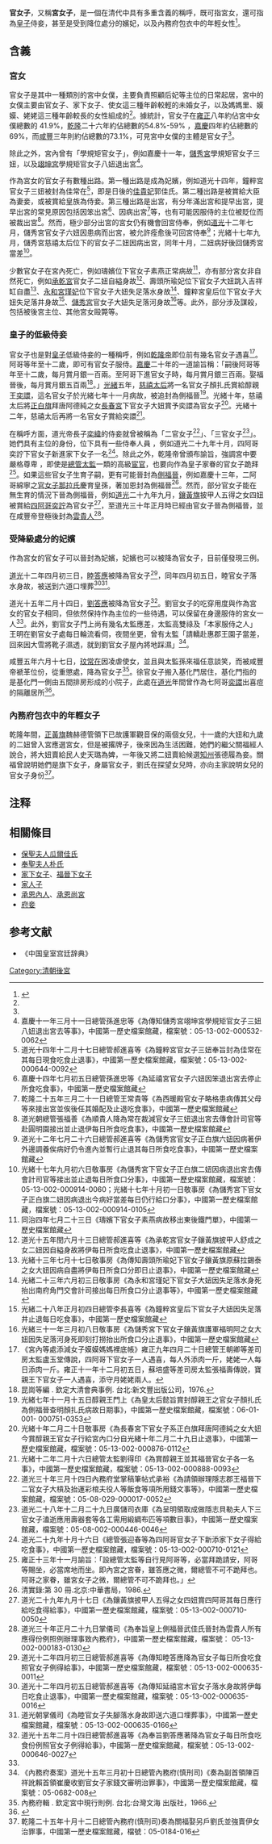 '''官女子'''，又稱'''宮女子'''，是一個在清代中具有多重含義的稱呼，既可指宮女，還可指為[[皇子|皇子]]侍妾，甚至是受到降位處分的嬪妃，以及內務府包衣中的年輕女性<ref name=a>{{cite journal |author1=滕德永 |title=清代官女子的身份属性 |journal=宁夏社会科学 |date=2020 |issue=5}}</ref>。

==含義==
===宮女===
官女子是其中一種類別的宮中女僕，主要負責照顧后妃等主位的日常起居，宮中的女僕主要由官女子、家下女子、使女這三種年齡較輕的未婚女子，以及媽媽里、嫫嫫、姥姥這三種年齡較長的女性組成的<ref name=a/>。據統計，官女子在[[雍正|雍正]]八年約佔宮中女僕總數的 41.9%，[[乾隆|乾隆]]二十六年約佔總數的54.8%-59% ，[[嘉慶|嘉慶]]四年約佔總數的 69%，而[[咸豐|咸豐]]三年則約佔總數的73.1%，可見宮中女僕的主體是官女子<ref name=a/>。

除此之外，宮內曾有「學規矩官女子」，例如嘉慶十一年，[[儲秀宮|儲秀宮]]學規矩官女子三妞，以及[[翊坤宮|翊坤宮]]學規矩官女子八妞退出宮<ref>嘉慶十一年三月十一日總管孫進忠等《為傳知儲秀宮翊坤宮學規矩官女子三妞八妞退出宮去等事》，中國第一歷史檔案館藏，檔案號：05-13-002-000532-0062</ref>。

作為宮女的官女子有數種出路。第一種出路是成為妃嬪，例如道光十四年，鐘粹宮官女子三妞被封為佳常在<ref>道光十四年十二月十七日總管郝進喜等《為鐘粹宮官女子三妞奉旨封為佳常在其每日現食吃食止退事》，中國第一歷史檔案館藏，檔案號：05-13-002-000644-0092</ref>，即是日後的[[佳貴妃|佳貴妃]]郭佳氏。第二種出路是被賞給大臣為妻妾，或被賞給皇族為侍妾。第三種出路是出宮，有分年滿出宮和提早出宮，提早出宮的常見原因包括因笨出宮<ref>嘉慶十四年七月初五日總管孫進忠等《為延禧宮官女子六妞因笨退出宮去停止所食吃食事》，中國第一歷史檔案館藏</ref>、因病出宮<ref>乾隆二十五年三月二十一日總管王常貴等《為西暖殿官女子略格患病傳其父母等來接出宮並俟後任其婚配及止退吃食事》，中國第一歷史檔案館藏</ref>等，也有可能因服侍的主位被貶位而被裁出宮<ref>道光朝總管張福善《為順貴人降為常在裁減官女子三妞退出宮去傳會計司官等赴圓明園接出並止退伊每日所食吃食事》，中國第一歷史檔案館藏</ref>。然而，極少部分出宮的宮女仍有機會回宮侍奉，例如[[道光|道光]]十二年七月，儲秀宮官女子六妞因患病而出宮，被允許痊愈後可回宮侍奉<ref>道光十二年七月二十六日總管郝進喜等《為儲秀宮官女子正白旗六妞因病著伊外邊調養俟病好仍令進內並暫行止退其每日所食吃食事》，中國第一歷史檔案館藏</ref>；光緒十七年九月，儲秀宮慈禧太后位下的官女子二妞因病出宮，同年十月，二妞病好後回儲秀宮當差<ref> 光緒十七年九月初六日敬事房《為儲秀宮下官女子正白旗二妞因病退出宮去傳會計司官等接出並止退每日所食口分事》，中國第一歷史檔案館藏，檔案號：05-13-002-000914-0060；光緒十七年十月初一日敬事房《為儲秀宮下官女子正白旗二妞因病退出今病好當差每日仍行給口分事》，中國第一歷史檔案館藏，檔案號：05-13-002-000914-0105</ref>。

少數官女子在宮內死亡，例如璹嬪位下官女子素燕正常病故<ref>同治四年七月二十三日《璹嬪下官女子素燕病故移出東後鐵門單》，中國第一歷史檔案館藏</ref>，亦有部分宮女非自然死亡，例如[[承乾宮|承乾宮]]官女子二妞自縊身故<ref>道光十五年閏六月十三日總管郝進喜等《為承乾宮官女子鑲黃旗披甲人舒成之女二妞因自縊身故將伊每日所食吃食止退事》，中國第一歷史檔案館藏</ref>、壽頭所瑜妃位下官女子大妞跳入吉祥缸自盡<ref>光緒十三年七月十七日敬事房《為傳知壽頭所瑜妃下官女子鑲黃旗原蘇拉錫泰之女大妞因病自盡將伊每日所食口分即日止退事》，中國第一歷史檔案館藏</ref>、[[永和宮|永和宮]][[瑾妃|瑾妃]]位下官女子大妞失足落水身故<ref>光緒二十三年六月初三日敬事房《為永和宮瑾妃下官女子大妞因失足落水身死抬出南府角門交會計司接出每日所食口分止退事等》，中國第一歷史檔案館藏</ref>、鐘粹宮皇后位下官女子大妞失足落井身故<ref>光緒二十八年正月初四日總管李長喜等《為鐘粹宮皇后下官女子大妞因失足落井止退每日吃食事》，中國第一歷史檔案館藏</ref>、[[儲秀宮|儲秀宮]]官女子大妞失足落河身故<ref>光緒三十一年三月初八日敬事房《為儲秀宮下官女子鑲黃旗護軍福明阿之女大妞因失足落河身死即刻打撈抬出所食口分止退事》，中國第一歷史檔案館藏</ref>等。此外，部分涉及謀殺，包括被後宮主位、其他宮女毆斃等。

===皇子的低級侍妾===
官女子也是對[[皇子|皇子]]低級侍妾的一種稱呼，例如[[乾隆帝|乾隆帝]]即位前有幾名官女子遇喜<ref>《宮內等處添減女子嫫嫫媽媽裡底帳》雍正九年四月二十日總管王朝卿等差司房太監盧玉堂傳說，四阿哥下官女子一人遇喜，每人外添肉一斤，姥姥一人每日添肉一斤。雍正十一年十二月初五日，蘇培盛等差司房太監張福壽傳說，寶親王下官女子一人遇喜，添守月姥姥兩人。</ref>。阿哥等年至十二歲，即可有官女子服侍。[[嘉慶|嘉慶]]二十年的一道諭旨稱：「嗣後阿哥等年至十二歲，每月賞月銀一百兩。至阿哥下進官女子時，每月賞月銀三百兩。娶福晉後，每月賞月銀五百兩<ref>昆崗等編 . 欽定大清會典事例. 台北:新文豐出版公司，1976.</ref>。」[[光緒|光緒]]五年，[[慈禧太后|慈禧太后]]將一名官女子顏扎氏賞給醇親王[[奕譞|奕譞]]，這名官女子於光緒七年十一月病故，被追封為側福晉<ref>光緒七年十一月十五日醇親王門上《為皇太后懿旨賞封醇親王之官女子顏扎氏為側福晉查明顏扎氏病故日期事》，中國第一歷史檔案館藏，檔案號：06-01-001- 000751-0353</ref>。光緒十年，慈禧太后將[[正白旗|正白旗]]拜唐阿德純之女[[長春宮|長春宮]]下官女子大妞賞予奕譞為官女子<ref>光緒十年二月二十日敬事房《為長春宮下官女子系正白旗拜唐阿德純之女大妞今賞醇親王官女子行給宮內口分自光緒十年二月二十九日止退事》，中國第一歷史檔案館藏，檔案號：05-13-002-000876-0112</ref>。光緒十二年，慈禧太后再將一名官女子賞給奕譞<ref>光緒十二年二月十六日總管太監劉得印《為賞醇親王並其福晉官女子各一名事》，中國第一歷史檔案館藏，檔案號：05-13-002-000888-0093</ref>。

在稱呼方面，道光帝長子[[奕緯|奕緯]]的侍妾就曾被稱為「二官女子<ref>道光三十年三月十四日內務府堂掌稿筆帖式承裕《為請領辦理隱志郡王福晉下二官女子大槓及抬運彩棺夫役人等飯食等項所用錢文事等》，中國第一歷史檔案館藏，檔案號：05-08-029-000017-0052</ref>」、「三官女子<ref>道光二十八年十二月二十九日廣儲司衣庫《為呈明領取成做隱志貝勒夫人下三官女子溘逝應用壽器套等各工需用緞綢布匹等項數目事》，中國第一歷史檔案館藏，檔案號：05-08-002-000446-0046</ref>」。她們具有主位的身份，位下具有一些侍奉人員 ，例如道光二十九年十月，四阿哥奕詝下官女子新進家下女子一名<ref>道光二十九年十月十六日《總管張迎春等為四阿哥官女子下新添家下女子得給吃食事》，中國第一歷史檔案館藏，檔案號：05-13-002-000710-0121</ref>。除此之外，乾隆帝曾頒布諭旨，強調宮中要嚴格尊卑 ，即使是[[總管太監|總管太監]]一類的高級[[宦官|宦官]]，也要向作為皇子家眷的官女子跪拜<ref>雍正十三年十一月諭旨：「設總管太監等自行見阿哥等，必當拜跪請安，阿哥等賜坐，必當席地而坐。即內宮之宮眷，雖答應之微，爾總管不可不跪拜也。阿哥之家眷，雖宮女子之微，爾總管不可不跪拜也。」</ref>。如果這些官女子生育子嗣，更有可能晉封為[[側福晉|側福晉]]，例如嘉慶十三年，二阿哥綿寧之[[和妃_(道光帝)|官女子那拉氏]]慶育皇孫，著加恩封為側福晉<ref>清實錄:第 30 冊.北京:中華書局，1986.</ref>。然而，部分官女子能在無生育的情況下晉為側福晉，例如[[道光|道光]]二十九年九月，[[鑲黃旗|鑲黃旗]]披甲人五得之女四妞被賞給[[咸丰帝|四阿哥奕詝]]為官女子<ref>道光二十九年九月十七日《為鑲黃旗披甲人五得之女四妞賞四阿哥其每日應行給吃食得給事》，中國第一歷史檔案館藏，檔案號：05-13-002-000710-0050</ref>，至道光三十年正月時已經由官女子晉為側福晉，並在咸豐帝登極後封為[[云嫔|雲貴人]]<ref>道光三十年正月二十九日掌儀司《為奉旨皇上側福晉武佳氏晉封為雲貴人所有應得份例照例辦理事致內務府》，中國第一歷史檔案館藏，檔案號： 05-13-002-000183-0130</ref>。

===受降級處分的妃嬪===
作為宮女的官女子可以晉封為妃嬪，妃嬪也可以被降為官女子，目前僅發現三例。

[[道光|道光]]十二年四月初三日，[[睦答應|睦答應]]被降為官女子<ref>道光十二年四月初三日總管郝進喜等《為傳知睦答應降為官女子每日所食吃食照官女子例得給事》，中國第一歷史檔案館藏，檔案號：05-13-002-000635-0011</ref>，同年四月初五日，睦官女子落水身故，被送到六道口埋葬<ref>道光十二年四月初五日總管郝進喜等《為傳知延禧宮木官女子落水身故將伊每日吃食止退事》，中國第一歷史檔案館藏，檔案號：05-13-002-000635-0016</ref><ref>道光朝掌儀司《為睦官女子失腳落水身故即送六道口埋葬事》，中國第一歷史檔案館藏，檔案號：05-13-002-000635-0166</ref>。

道光十五年二月十四日，[[劉官女子|劉答應]]被降為官女子<ref>道光十五年二月十四日總管郝進喜等《為奉旨劉答應著降為官女子每日所食吃食份例照官女子例得給事》，中國第一歷史檔案館藏，檔案號：05-13-002-000646-0027</ref>。劉官女子的吃穿用度與作為宮女的官女子相同，但依然保持作為主位的一些待遇，可以保留在身邊服侍的宮女一人<ref name=a/>。此外，劉官女子門上尚有幾名太監應差，太監高雙祿及「本家服侍之人」王明在劉官女子處每日輪流看伺，夜間坐更，曾有太監「請轎赴惠郡王園子當差，回來因大雪將靴子濕透，就到劉官女子屋內將地踩濕」<ref>《內務府奏案》道光十五年三月初十日總管內務府(慎刑司)《奏為副首領陳百祥訛賴首領崔慶收劉官女子家錢文審明治罪事》，中國第一歷史檔案館藏，檔案號：05-0682-008</ref>。

咸豐五年六月十七日，[[玟贵妃|玟常在]]因凌虐使女，並且與太監孫來福任意談笑，而被咸豐帝褫革位份，從重懲處，降為官女子<ref>內務府輯 . 欽定宮中現行則例. 台北:台灣文海 出版社，1966.</ref>。徐官女子搬入基化門居住，基化門指的是基化門一側由五間排房形成的小院子，此處在[[道光|道光]]年間曾作為七阿哥[[奕譞|奕譞]]出喜痘的隔離居所<ref>{{cite book |author1=楊原 |title=如果故宮會說話 |date=2020年4月 |publisher=社会科学文献出版社 |isbn=9787520161770}}</ref>。

=== 內務府包衣中的年輕女子===
乾隆年間，[[正黃旗|正黃旗]]魏赫德管領下已故護軍觀音保的兩個女兒，十一歲的大妞和九歲的二妞曾入宮應選宮女，但是被撂牌子，後來因為生活困難，她們的繼父關福經人說合，將大妞賣給民人史天璐為婢，一年後又將二妞賣給候選[[知州|知州]]張德履為妾。關福曾說明她們是旗下女子，身屬官女子，劉氏在探望女兒時，亦向主家說明女兒的官女子身份<ref>乾隆二十五年十月十二日總管內務府(慎刑司)奏為關福娶另戶劉氏並強賣伊女治罪事，中國第一歷史檔案館藏，檔號：05-0184-016</ref>。

== 注释 ==
{{reflist}}

==相關條目==
*[[保聖夫人瓜爾佳氏|保聖夫人瓜爾佳氏]]
*[[奉聖夫人朴氏|奉聖夫人朴氏]]
*[[家下女子|家下女子]]、[[福晉下女子|福晉下女子]]
*[[家人子|家人子]]
*[[承恩內人|承恩內人]]、[[承恩尚宮|承恩尚宮]]
*[[府妾|府妾]]

==参考文献==
* 《中国皇室宫廷辞典》

[[Category:清朝後宮|Category:清朝後宮]]